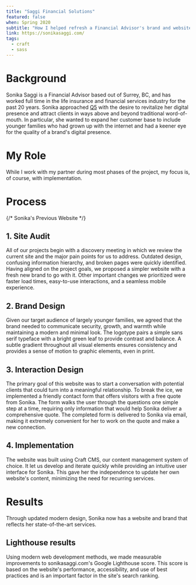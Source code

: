```yaml
---
title: "Saggi Financial Solutions"
featured: false
when: Spring 2020
subtitle: "How I helped refresh a Financial Advisor's brand and website"
link: https://sonikasaggi.com/
tags:
  - craft
  - sass
---
```


# Background

Sonika Saggi is a Financial Advisor based out of Surrey, BC, and has worked full time in the life insurance and financial services industry for the past 20 years. Sonika approached [Q5](https://q-5.ca) with the desire to revitalize her digital presence and attract clients in ways above and beyond traditional word-of-mouth. In particular, she wanted to expand her customer base to include younger families who had grown up with the internet and had a keener eye for the quality of a brand's digital presence.

# My Role

While I work with my partner during most phases of the project, my focus is, of course, with implementation.

# Process

{/* Sonika's Previous Website */}

## 1. Site Audit

All of our projects begin with a discovery meeting in which we review the current site and the major pain points for us to address. Outdated design, confusing information hierarchy, and broken pages were quickly identified. Having aligned on the project goals, we proposed a simpler website with a fresh new brand to go with it. Other important changes we prioritized were faster load times, easy-to-use interactions, and a seamless mobile experience.

## 2. Brand Design

Given our target audience of largely younger families, we agreed that the brand needed to communicate security, growth, and warmth while maintaining a modern and minimal look. The logotype pairs a simple sans serif typeface with a bright green leaf to provide contrast and balance. A subtle gradient throughout all visual elements ensures consistency and provides a sense of motion to graphic elements, even in print.

## 3. Interaction Design

The primary goal of this website was to start a conversation with potential clients that could turn into a meaningful relationship. To break the ice, we implemented a friendly contact form that offers visitors with a free quote from Sonika. The form walks the user through the questions one simple step at a time, requiring only information that would help Sonika deliver a comprehensive quote. The completed form is delivered to Sonika via email, making it extremely convenient for her to work on the quote and make a new connection.

## 4. Implementation

The website was built using Craft CMS, our content management system of choice. It let us develop and iterate quickly while providing an intuitive user interface for Sonika. This gave her the independence to update her own website's content, minimizing the need for recurring services.

# Results

Through updated modern design, Sonika now has a website and brand that reflects her state-of-the-art services.

## Lighthouse results

Using modern web development methods, we made measurable improvements to sonikasaggi.com's Google Lighthouse score. This score is based on the website's performance, accessibility, and use of best practices and is an important factor in the site's search ranking.
